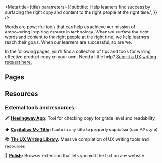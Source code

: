 

<Meta
  title={title}
  parameters={{
    subtitle:
      'Help learners find success by surfacing the right copy and content to the right people at the right time.',
  }}
/>

Words are powerful tools that can help us achieve our mission of empowering inspiring careers in technology. When we surface the right words and content to the right people at the right time, we help learners reach their goals. When our learners are successful, so are we.

In the following pages, you’ll find a collection of tips and tools for writing effective product copy on your own. Need a little help? [Submit a UX writing request here.](https://codecademy.atlassian.net/jira/software/projects/UXWR/boards/190)

## Pages

<TableOfContents />

## Resources

### External tools and resources:

🖍 **[Hemingway App](https://hemingwayapp.com/):** Tool for checking copy for grade level and readability

⬆️ **[Capitalize My Title](https://capitalizemytitle.com/style/AP/):** Paste in any title to properly capitalize (use AP style)

📚 **[The UX Writing Library](https://www.uxwritinglibrary.com/):** Massive compilation of UX writing tools and resources

💅 **[Polish](https://www.producthunt.com/posts/polish):** Browser extension that lets you edit the text on any website

